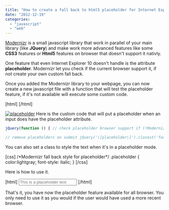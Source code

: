 ```yaml
---
title: "How to create a fall back to html5 placeholder for Internet Explorer with Modernizr library"
date: "2012-12-19"
categories: 
  - "javascript"
  - "web"
---
```


[Modernizr](http://modernizr.com/) is a small javascript library that work in parallel of your main library (like **JQuery**) and make work more advanced features like some **CSS3** features or **Html5** features on browser that doesn't support it nativly.

One feature that even Internet Explorer 10 doesn't handle is the attribute **placeholder**. Modernizr let you check if the current browser support it, if not create your own custom fall back.

Once you added the Modernizr library to your webpage, you can now create a new javascript file with a function that will test the placeholder feature, if it's not available will execute some custom code.

\[html\] <script src="/Scripts/Libs/jquery-1.8.2.js" type="text/javascript"> </script> <script src="/Scripts/Libs/modernizr-1.7.min.js" type="text/javascript"> </script> \[/html\]

[![](http://patrickdesjardins.com/blog/wp-content/uploads/2012/11/placeholder.png "placeholder")](http://patrickdesjardins.com/blog/?attachment_id=1754) Here is the custom code that will put a placeholder when an input does have the placeholder attribute.

```typescript
jQuery(function () { // check placeholder browser support if (!Modernizr.input.placeholder) { // set placeholder values jQuery(this).find('\[placeholder\]').each(function () { if (jQuery(this).val() == '') // if field is empty { jQuery(this).val(jQuery(this).attr('placeholder')); jQuery(this).addClass('placeholder'); } }); // focus and blur of placeholders jQuery('\[placeholder\]').focus(function () { if (jQuery(this).val() == jQuery(this).attr('placeholder')) { jQuery(this).val(''); jQuery(this).removeClass('placeholder'); } } ).blur(function () { if (jQuery(this).val() == '' || jQuery(this).val() == jQuery(this).attr('placeholder')) { jQuery(this).val(jQuery(this).attr('placeholder')); jQuery(this).addClass('placeholder'); } } );

// remove placeholders on submit jQuery('\[placeholder\]').closest('form').submit(function () { jQuery(this).find('\[placeholder\]').each(function () { if (jQuery(this).val() == jQuery(this).attr('placeholder')) { jQuery(this).val(''); } }); }); } }); 
``` 


You can also set a class to style the text when it's in a placeholder mode.

\[css\] /\*Modernizr fall back style for placeholder\*/ .placeholder { color:lightgray; font-style: italic; } \[/css\]

Here is how to use it.

\[html\] <input type="text" placeholder="This is a placeholder text"/> \[/html\]

That's it, you have now the placeholder feature available for all browser. You only need to use it as you would if the user would have used a more recent browser.
